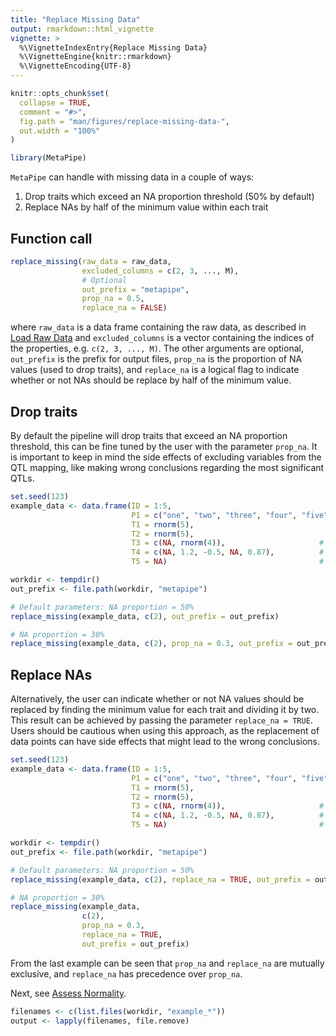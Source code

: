 ```yaml
---
title: "Replace Missing Data"
output: rmarkdown::html_vignette
vignette: >
  %\VignetteIndexEntry{Replace Missing Data}
  %\VignetteEngine{knitr::rmarkdown}
  %\VignetteEncoding{UTF-8}
---
```


```r
knitr::opts_chunk$set(
  collapse = TRUE,
  comment = "#>",
  fig.path = "man/figures/replace-missing-data-",
  out.width = "100%"
)
```

```r
library(MetaPipe)
```

`MetaPipe` can handle with missing data in a couple of ways:

1. Drop traits which exceed an NA proportion threshold (50% by default)
2. Replace NAs by half of the minimum value within each trait 

## Function call
```r
replace_missing(raw_data = raw_data, 
                excluded_columns = c(2, 3, ..., M), 
                # Optional
                out_prefix = "metapipe", 
                prop_na = 0.5, 
                replace_na = FALSE)
```
where `raw_data` is a data frame containing the raw data, as described in [Load Raw Data](load-raw-data.html) and `excluded_columns` is a vector containing the indices of the properties, e.g. `c(2, 3, ..., M)`. The other arguments are optional, `out_prefix` is the prefix for output files, `prop_na` is the proportion of NA values (used to drop traits), and `replace_na` is a logical flag to indicate whether or not NAs should be replace by half of the minimum value.

## Drop traits
By default the pipeline will drop traits that exceed an NA proportion threshold, 
this can be fine tuned by the user with the parameter `prop_na`. It is important 
to keep in mind the side effects of excluding variables from the QTL mapping, 
like making wrong conclusions regarding the most significant QTLs.

```r
set.seed(123)
example_data <- data.frame(ID = 1:5,
                           P1 = c("one", "two", "three", "four", "five"), 
                           T1 = rnorm(5), 
                           T2 = rnorm(5),
                           T3 = c(NA, rnorm(4)),                     #  20 % NAs
                           T4 = c(NA, 1.2, -0.5, NA, 0.87),          #  40 % NAs
                           T5 = NA)                                  # 100 % NAs

workdir <- tempdir()
out_prefix <- file.path(workdir, "metapipe")

# Default parameters: NA proportion = 50%
replace_missing(example_data, c(2), out_prefix = out_prefix)

# NA proportion = 30%
replace_missing(example_data, c(2), prop_na = 0.3, out_prefix = out_prefix)
```

## Replace NAs
Alternatively, the user can indicate whether or not NA values should be replaced
by finding the minimum value for each trait and dividing it by two. This result 
can be achieved by passing the parameter `replace_na = TRUE`. Users should be 
cautious when using this approach, as the replacement of data points can have
side effects that might lead to the wrong conclusions.

```r
set.seed(123)
example_data <- data.frame(ID = 1:5,
                           P1 = c("one", "two", "three", "four", "five"), 
                           T1 = rnorm(5), 
                           T2 = rnorm(5),
                           T3 = c(NA, rnorm(4)),                     #  20 % NAs
                           T4 = c(NA, 1.2, -0.5, NA, 0.87),          #  40 % NAs
                           T5 = NA)                                  # 100 % NAs

workdir <- tempdir()
out_prefix <- file.path(workdir, "metapipe")

# Default parameters: NA proportion = 50%
replace_missing(example_data, c(2), replace_na = TRUE, out_prefix = out_prefix)

# NA proportion = 30%
replace_missing(example_data, 
                c(2), 
                prop_na = 0.3, 
                replace_na = TRUE, 
                out_prefix = out_prefix)
```

From the last example can be seen that `prop_na` and `replace_na` are mutually
exclusive, and `replace_na` has precedence over `prop_na`.

Next, see [Assess Normality](assess-normality.html). 

```r
filenames <- c(list.files(workdir, "example_*"))
output <- lapply(filenames, file.remove)
```